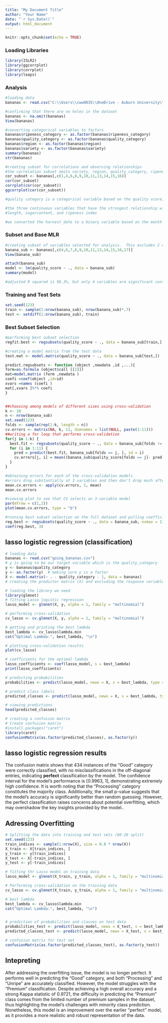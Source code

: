 ```yaml
---
title: "My Document Title"
author: "Your Name"
date: "`r Sys.Date()`"
output: html_document
---
```

```r
knitr::opts_chunk$set(echo = TRUE)
```



### Loading Libraries
```r
library(ISLR2)
library(ggcorrplot)
library(corrplot)
library(leaps)
```


### Analysis
```r
#loading data
bananas <- read.csv("C:\\Users\\cww0035\\OneDrive - Auburn University\\Documents\\GitHub\\STAT-6000-Final-Project\\going_bananas.csv")

#confirming that there are no holes in the dataset
bananas <- na.omit(bananas)
View(bananas)

#converting categorical variables to factors
bananas$ripeness_category <- as.factor(bananas$ripeness_category)
bananas$quality_category <- as.factor(bananas$quality_category)
bananas$region <- as.factor(bananas$region)
bananas$variety <- as.factor(bananas$variety)
summary(bananas)
str(bananas)

#creating subset for correlations and observing relationships
#the correlation subset omits variety, region, quality_category, ripeness_category, and harvest_date
cor_subset <- bananas[,c(1,4,6,8,9,10,11,13,14,15,16)]
cor(cor_subset)
corrplot(cor(cor_subset))
ggcorrplot(cor(cor_subset))

#quality category is a categorical variable based on the quality score, so we decided to remove it from the analysis.

#the three continuous variables that have the strongest relationship with quality score are
#length, sugarcontent, and ripeness index

#we converted the harvest_date to a binary variable based on the month of harvest, September = 0, October = 1. There were only two months in the harvest window.
```

### Subset and Base MLR
```r
#creating subset of variables selected for analysis.  This excludes 2 categorical variables that had several categories each.  It also excludes the sample ID, quality_category, and the harvest_date on which harvest_binary is based.
banana_sub <- bananas[,c(4,6,7,8,9,10,11,13,14,15,16,17)]
View(banana_sub)

attach(banana_sub)
model <- lm(quality_score ~ ., data = banana_sub)
summary(model)

#adjusted R squared is 98.3%, but only 4 variables are significant contributors to the model.


```
### Training and Test Sets
```r
set.seed(123)
train <- sample(1:nrow(banana_sub), nrow(banana_sub)*.7)
test <- setdiff(1:nrow(banana_sub), train)

```


### Best Subset Selection
```r
#performing best subset selection
regfit.best <- regsubsets(quality_score ~ ., data = banana_sub[train,], nvmax = 11)

#creating a model matrix from the test data
test.mat <- model.matrix(quality_score ~ ., data = banana_sub[test,])

predict.regsubsets <- function (object ,newdata ,id ,...){
form=as.formula (object$call [[2]])
mat=model.matrix (form ,newdata )
coefi =coef(object ,id=id)
xvars =names (coefi )
mat[,xvars ]%*% coefi
}


##choosing among models of different sizes using cross-validation
k <- 10
n <- nrow(banana_sub)
set.seed(123)
folds <- sample(rep(1:k, length = n))
cv.errors <- matrix(NA, k, 11, dimnames = list(NULL, paste(1:11)))
##writing a for loop that performs cross-validation
for(j in 1:k) {
  best.fit <- regsubsets(quality_score ~ ., data = banana_sub[folds != j, ], nvmax = 11)
  for (i in 1:11) {
    pred = predict(best.fit, banana_sub[folds == j, ], id = i)
    cv.errors[j, i] = mean((banana_sub$quality_score[folds == j]- pred)^2)
  }
}

#obtaining errors for each of the cross-validation models
#errors drop substantially at 3 variables and then don't drop much after that
mean.cv.errors <- apply(cv.errors, 2, mean)
mean.cv.errors

#viewing plot to see that CV selects an 3-variable model
par(mfrow = c(1,1))
plot(mean.cv.errors, type = "b")

#running best subset selection on the full dataset and pulling coefficients for the 3-variable model
reg.best <- regsubsets(quality_score ~ ., data = banana_sub, nvmax = 11)
coef(reg.best, 3)


```

































 
## lasso logistic regression (classification)
```r
# loading data
bananas <- read.csv("going_bananas.csv")
# y is going to be our target variable which is the quality_category
y <- bananas$quality_category 
y <- as.factor(y)  # making sure y is a factor
X <- model.matrix(~ . - quality_category - 1, data = bananas)  
# creating the predictor matrix (X) and excluding the response variable

# loading the library we need
library(glmnet)
# fitting Lasso logistic regression
lasso_model <- glmnet(X, y, alpha = 1, family = "multinomial") 

# performing cross-validation
cv_lasso <- cv.glmnet(X, y, alpha = 1, family = "multinomial")

# getting and printing the best lambda
best_lambda <- cv_lasso$lambda.min
cat("Optimal Lambda:", best_lambda, "\n")

# plotting cross-validation results
plot(cv_lasso)

# coefficients for the optimal lambda
lasso_coefficients <- coef(lasso_model, s = best_lambda)
print(lasso_coefficients)

# predicting probabilities
probabilities <- predict(lasso_model, newx = X, s = best_lambda, type = "response")

# predict class labels
predicted_classes <- predict(lasso_model, newx = X, s = best_lambda, type = "class")

# viewing predictions
head(predicted_classes)

# creating a confusion matrix
# Create confusion matrix
#install.packages("caret")
library(caret)
confusionMatrix(as.factor(predicted_classes), as.factor(y))

```

## lasso logistic regression results

The confusion matrix shows that 434 instances of the "Good" category were correctly classified, with no misclassifications in the off-diagonal entries, indicating **perfect** classification by the model. The confidence interval for the model's performance is [0.9963, 1], demonstrating extremely high confidence. It is worth noting that the "Processing" category constitutes the majority class. Additionally, the small p-value suggests that the model's accuracy is significantly better than random guessing. However, the perfect classification raises concerns about potential overfitting, which may overshadow the key insights provided by the model.. 

## Adressing Overfitting

```r
# Splitting the data into training and test sets (80-20 split)
set.seed(123)
train_indices <- sample(1:nrow(X), size = 0.8 * nrow(X))
X_train <- X[train_indices, ]
y_train <- y[train_indices]
X_test <- X[-train_indices, ]
y_test <- y[-train_indices]

# fitting thr Lasso model on training data
lasso_model <- glmnet(X_train, y_train, alpha = 1, family = "multinomial")

# Performing cross-validation on the training data
cv_lasso <- cv.glmnet(X_train, y_train, alpha = 1, family = "multinomial")

# best lambda
best_lambda <- cv_lasso$lambda.min
cat("Optimal Lambda:", best_lambda, "\n")


# prediction of probabilities and classes on test data
probabilities_test <- predict(lasso_model, newx = X_test, s = best_lambda, type = "response")
predicted_classes_test <- predict(lasso_model, newx = X_test, s = best_lambda, type = "class")

# confusion matrix for test set
confusionMatrix(as.factor(predicted_classes_test), as.factor(y_test))

```


## Intepreting

After addressing the overfitting issue, the model is no longer perfect. It performs well in predicting the "Good" category, and both "Processing" and "Unripe" are accurately classified. However, the model struggles with the "Premium" classification. Despite achieving a high overall accuracy and a strong Kappa statistic of 0.9721, the difficulty in predicting the "Premium" class comes from the limited number of premium samples in the dataset, thus highlighting the model's challenges with minority class prediction. Nonetheless, this model is an improvement over the earlier "perfect" model, as it provides a more realistic and robust representation of the data. 
 